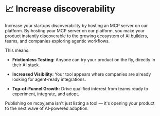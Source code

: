 # 📈 Increase discoverability

Increase your startups discoverability by hosting an MCP server on our platform. By hosting your MCP server on our platform, you make your product instantly discoverable to the growing ecosystem of AI builders, teams, and companies exploring agentic workflows.

This means:

*   **Frictionless Testing:** Anyone can try your product on the fly, directly in their AI stack.

*   **Increased Visibility:** Your tool appears where companies are already looking for agent-ready integrations.

*   **Top-of-Funnel Growth:** Drive qualified interest from teams ready to experiment, integrate, and adopt.

Publishing on mcpyjama isn't just listing a tool — it's opening your product to the next wave of AI-powered adoption. 